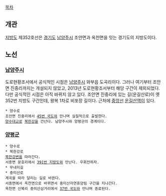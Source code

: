 [[목차]]
== 개관 ==
[[지방도]] 제352호선은 [[경기도]] [[남양주시]] 조안면과 옥천면을 잇는 경기도의 지방도이다.

== 노선 ==
=== [[남양주시]] ===
도로현황조서에서 공식적인 시점은 [[남양주시]] 와부읍 도곡리이다. 그러나 여기부터 조안면 진중리까지는 개설되지 않았고, 2013년 도로현황조서부터 해당 구간이 제외되었다. 다만 공식적인 시점은 아직 바뀌지 않고 있다. 조안면 진중리에 있는 길(운길산로)이 옛 352번 지방도 구간인데, 왕복 1차로 비포장 길이다. 근처에 [[중앙선]] [[운길산역]]이 있다.

 * 양수로
 조안면 진중리에서 [[45번 국도]]와 만나며 실질적으로 출발한다.
 [[양수대교]]로 [[북한강]]을 건넌다. 남양주시와 양평군의 경계이다.
=== [[양평군]] ===
 * 양수로
 * 북한강로
 [[북한강]]변을 따라간다.
 서종면 문호리에서 [[391번 지방도]]와 만난다. 우회전하자.
 * 무내미길
 * 중미산로
 계곡을 따라 달리는 길로 바뀐다.
 서종면에서 옥천면으로 바뀌면서 중미산자연휴양림 구간을 지나간다.
 옥천면 신복리 중미산삼거리에서 [[37번 국도]]와 만나며 종료된다.
